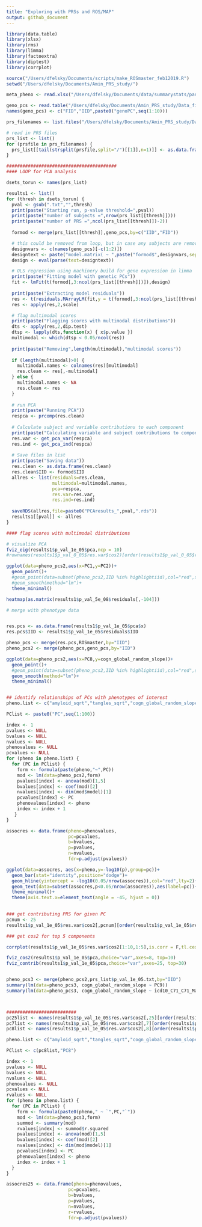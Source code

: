 ```yaml
---
title: "Exploring with PRSs and ROS/MAP"
output: github_document
---
```


```r
library(data.table)
library(xlsx)
library(rms)
library(limma)
library(factoextra)
library(diptest)
library(corrplot)

source("/Users/dfelsky/Documents/scripts/make_ROSmaster_feb12019.R")
setwd("/Users/dfelsky/Documents/Amin_PRS_study/")

meta_pheno <- read.xlsx("/Users/dfelsky/Documents/data/summarystats/panUKBB/Pan-UK Biobank phenotype manifest.xlsx",header=T,sheetIndex = 1)

geno_pcs <- read.table("/Users/dfelsky/Documents/Amin_PRS_study/Data_files/PCA_Geno/geno_qc.eigenvec.txt",header=F)
names(geno_pcs) <- c("FID","IID",paste0("genoPC",seq(1:10)))

prs_filenames <- list.files("/Users/dfelsky/Documents/Amin_PRS_study/Data_files/PRS_PLINK/",full.names = T)

# read in PRS files
prs_list <- list()
for (prsfile in prs_filenames) {
  prs_list[[tail(strsplit(prsfile,split="/")[[1]],n=1)]] <- as.data.frame(fread(prsfile,header=T,sep=","))
}

#########################################
#### LOOP for PCA analysis

dsets_torun <- names(prs_list)

results1 <- list()
for (thresh in dsets_torun) {
  pval <- gsub(".txt","",thresh)
  print(paste("Starting run, p-value threshold=",pval))
  print(paste("number of subjects =",nrow(prs_list[[thresh]])))
  print(paste("number of PRS =",ncol(prs_list[[thresh]])-2))
  
  formod <- merge(prs_list[[thresh]],geno_pcs,by=c("IID","FID"))

  # this could be removed from loop, but in case any subjects are removed/added to either geno_pcs or PRS files, the design matrix will need to be recalculated, so left in to prevent error
  designvars <- c(names(geno_pcs)[-c(1:2)])  
  designtext <- paste("model.matrix( ~ ",paste("formod$",designvars,sep="",collapse=" + "),")",sep="")
  design <- eval(parse(text=designtext))

  # OLS regression using machinery build for gene expression in limma
  print(paste("Fitting model with genetic PCs"))
  fit <- lmFit(t(formod[,3:ncol(prs_list[[thresh]])]),design)
  
  print(paste("Extracting model residuals"))
  res <- t(residuals.MArrayLM(fit,y = t(formod[,3:ncol(prs_list[[thresh]])])))
  res <- apply(res,2,scale)

  # flag multimodal scores
  print(paste("Flagging scores with multimodal distributions"))
  dts <- apply(res,2,dip.test)
  dtsp <- lapply(dts,function(x) { x$p.value })
  multimodal <- which(dtsp < 0.05/ncol(res))
  
  print(paste("Removing",length(multimodal),"multimodal scores"))
  
  if (length(multimodal)>0) {
    multimodal.names <- colnames(res)[multimodal]
    res.clean <- res[,-multimodal]
  } else {
    multimodal.names <- NA
    res.clean <- res
  }
  
  # run PCA
  print(paste("Running PCA"))
  respca <- prcomp(res.clean)
  
  # Calculate subject and variable contributions to each component
  print(paste("Calculating variable and subject contributions to components"))
  res.var <- get_pca_var(respca)
  res.ind <- get_pca_ind(respca)
  
  # Save files in list
  print(paste("Saving data"))
  res.clean <- as.data.frame(res.clean)
  res.clean$IID <- formod$IID
  allres <- list(residuals=res.clean,
                 multimodal=multimodal.names,
                 pca=respca,
                 res.var=res.var,
                 res.ind=res.ind)
  
  saveRDS(allres,file=paste0("PCAresults_",pval,".rds"))
  results1[[pval]] <- allres
}

#### flag scores with multimodal distributions

# visualize PCA
fviz_eig(results1$p_val_1e_05$pca,ncp = 10)
#rownames(results1$p_val_0_05$res.var$cos2)[order(results1$p_val_0_05$res.var$cos2[,8])][1:10]

ggplot(data=pheno_pcs2,aes(x=PC1,y=PC2))+
  geom_point()+
  #geom_point(data=subset(pheno_pcs2,IID %in% highlightiid),col="red",size=3)+
  #geom_smooth(method="lm")+
  theme_minimal()

heatmap(as.matrix(results1$p_val_5e_08$residuals[,-104]))

# merge with phenotype data


res.pcs <- as.data.frame(results1$p_val_1e_05$pca$x)
res.pcs$IID <- results1$p_val_1e_05$residuals$IID

pheno_pcs <- merge(res.pcs,ROSmaster,by="IID")
pheno_pcs2 <- merge(pheno_pcs,geno_pcs,by="IID")

ggplot(data=pheno_pcs2,aes(x=PC8,y=cogn_global_random_slope))+
  geom_point()+
  #geom_point(data=subset(pheno_pcs2,IID %in% highlightiid),col="red",size=3)+
  geom_smooth(method="lm")+
  theme_minimal()


## identify relationships of PCs with phenotypes of interest
pheno.list <- c("amyloid_sqrt","tangles_sqrt","cogn_global_random_slope","age_death","parksc_lv_sqrt","neuroticism_12","anxiety_20items","cesdsum_lv","educ","mf3123","it3123","vm3123","pput3123")

PClist <- paste0("PC",seq(1:100))

index <- 1
pvalues <- NULL
bvalues <- NULL
nvalues <- NULL
phenovalues <- NULL
pcvalues <- NULL
for (pheno in pheno.list) {
  for (PC in PClist) {
    form <- formula(paste(pheno,"~",PC))
    mod <- lm(data=pheno_pcs2,form)
    pvalues[index] <- anova(mod)[1,5]
    bvalues[index] <- coef(mod)[2]
    nvalues[index] <- dim(mod$model)[1]
    pcvalues[index] <- PC
    phenovalues[index] <- pheno
    index <- index + 1
   }
}

assocres <- data.frame(pheno=phenovalues,
                       pc=pcvalues,
                       b=bvalues,
                       p=pvalues,
                       n=nvalues,
                       fdr=p.adjust(pvalues))

ggplot(data=assocres, aes(x=pheno,y=-log10(p),group=pc))+
  geom_bar(stat="identity",position="dodge")+
  geom_hline(yintercept = -log10(0.05/nrow(assocres)),col="red",lty=2)+ 
  geom_text(data=subset(assocres,p<0.05/nrow(assocres)),aes(label=pc))+
  theme_minimal()+
  theme(axis.text.x=element_text(angle = -45, hjust = 0))
  

### get contributing PRS for given PC
pcnum <- 25
results1$p_val_1e_05$res.var$cos2[,pcnum][order(results1$p_val_1e_05$res.var$cos2[,pcnum],decreasing = T)][1:10]

### get cos2 for top 5 components

corrplot(results1$p_val_1e_05$res.var$cos2[1:10,1:5],is.corr = F,tl.cex = 0.3)

fviz_cos2(results1$p_val_1e_05$pca,choice="var",axes=8, top=10)
fviz_contrib(results1$p_val_1e_05$pca,choice="var",axes=25, top=30)


pheno_pcs3 <- merge(pheno_pcs2,prs_list$p_val_1e_05.txt,by="IID")
summary(lm(data=pheno_pcs3, cogn_global_random_slope ~ PC9))
summary(lm(data=pheno_pcs3, cogn_global_random_slope ~ icd10_C71_C71_Malignant_neoplasm_of_brain))



##########################
pc25list <- names(results1$p_val_1e_05$res.var$cos2[,25][order(results1$p_val_1e_05$res.var$cos2[,25],decreasing = T)][1:20])
pc7list <- names(results1$p_val_1e_05$res.var$cos2[,7][order(results1$p_val_1e_05$res.var$cos2[,7],decreasing = T)][1:20])
pc8list <- names(results1$p_val_1e_05$res.var$cos2[,8][order(results1$p_val_1e_05$res.var$cos2[,8],decreasing = T)][1:10])

pheno.list <- c("amyloid_sqrt","tangles_sqrt","cogn_global_random_slope")

PClist <- c(pc8list,"PC8")

index <- 1
pvalues <- NULL
bvalues <- NULL
nvalues <- NULL
phenovalues <- NULL
pcvalues <- NULL
rvalues <- NULL
for (pheno in pheno.list) {
  for (PC in PClist) {
    form <- formula(paste0(pheno," ~ `",PC,"`"))
    mod <- lm(data=pheno_pcs3,form)
    summod <- summary(mod)
    rvalues[index] <- summod$r.squared
    pvalues[index] <- anova(mod)[1,5]
    bvalues[index] <- coef(mod)[2]
    nvalues[index] <- dim(mod$model)[1]
    pcvalues[index] <- PC
    phenovalues[index] <- pheno
    index <- index + 1
  }
}

assocres25 <- data.frame(pheno=phenovalues,
                       pc=pcvalues,
                       b=bvalues,
                       p=pvalues,
                       n=nvalues,
                       r=rvalues,
                       fdr=p.adjust(pvalues))


```